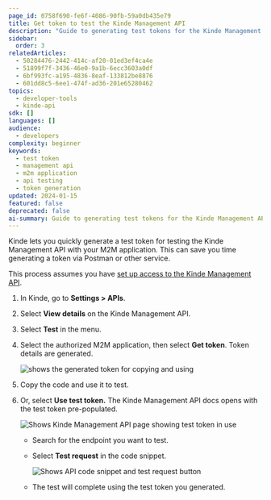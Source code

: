 ```yaml
---
page_id: 0758f690-fe6f-4086-90fb-59a0db435e79
title: Get token to test the Kinde Management API
description: "Guide to generating test tokens for the Kinde Management API using the Kinde admin interface for quick testing"
sidebar:
  order: 3
relatedArticles:
  - 50284476-2442-414c-af20-01ed3ef4ca4e
  - 51899f7f-3436-46e0-9a1b-6ecc3603a0df
  - 6bf993fc-a195-4836-8eaf-133812be8876
  - 601dd8c5-6ee1-474f-ad36-201e65280462
topics:
  - developer-tools
  - kinde-api
sdk: []
languages: []
audience:
  - developers
complexity: beginner
keywords:
  - test token
  - management api
  - m2m application
  - api testing
  - token generation
updated: 2024-01-15
featured: false
deprecated: false
ai-summary: Guide to generating test tokens for the Kinde Management API using the Kinde admin interface for quick testing
---
```


Kinde lets you quickly generate a test token for testing the Kinde Management API with your M2M application. This can save you time generating a token via Postman or other service.

This process assumes you have [set up access to the Kinde Management API](/developer-tools/kinde-api/connect-to-kinde-api/).

1. In Kinde, go to **Settings > APIs**.
2. Select **View details** on the Kinde Management API.
3. Select **Test** in the menu.
4. Select the authorized M2M application, then select **Get token**. Token details are generated.

   ![shows the generated token for copying and using](https://imagedelivery.net/skPPZTHzSlcslvHjesZQcQ/321a49c0-f629-4c7a-9ef2-349ad0f31f00/public)

5. Copy the code and use it to test.
6. Or, select **Use test token.** The Kinde Management API docs opens with the test token pre-populated.
    
   ![Shows Kinde Management API page showing test token in use](https://imagedelivery.net/skPPZTHzSlcslvHjesZQcQ/72840d32-1f90-4fc3-30e9-40074f163f00/public)
    
    - Search for the endpoint you want to test.
    - Select **Test request** in the code snippet.
        
      ![Shows API code snippet and test request button](https://imagedelivery.net/skPPZTHzSlcslvHjesZQcQ/833a2c93-61ad-4fa7-8999-4b9ac4a44f00/public)
        
    - The test will complete using the test token you generated.











